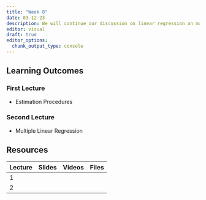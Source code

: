 ```yaml
---
title: "Week 8"
date: 03-12-23
description: We will continue our discussion on linear regression an model development.
editor: visual
draft: true
editor_options: 
  chunk_output_type: console
---
```


## Learning Outcomes

### First Lecture

-   Estimation Procedures

### Second Lecture

-   Multiple Linear Regression

## Resources

| Lecture | Slides | Videos | Files |
|---------|--------|--------|-------|
| 1       |        |        |       |
| 2       |        |        |       |
